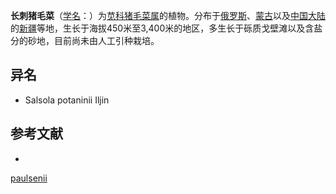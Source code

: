 {{Speciesbox
| name = 长刺猪毛菜
| status = 
| status_system = 
| image =
| genus = Salsola
| species =  paulsenii
| authority = Litv.
}}

'''长刺猪毛菜'''（[[学名|学名]]：{{lang|la|''Salsola paulsenii''}}）为[[苋科|苋科]][[猪毛菜属|猪毛菜属]]的植物。分布于[[俄罗斯|俄罗斯]]、[[蒙古|蒙古]]以及[[中国大陆|中国大陆]]的[[新疆|新疆]]等地，生长于海拔450米至3,400米的地区，多生长于砾质戈壁滩以及含盐分的砂地，目前尚未由人工引种栽培。

== 异名 ==
* Salsola potaninii Iljin

== 参考文献 ==
<div class="references-small">
* {{cite web| url =http://www.bioinfo.cn/db05/KmzwSpecies.php?action=view&id=2577| title =长刺猪毛菜| work =《中国高等植物数据库全库》| publisher =中国科学院微生物研究所| author =昆明植物研究所| accessdate =2009-02-23| deadurl =yes| archiveurl =https://web.archive.org/web/20160305105018/http://www.bioinfo.cn/db05/KmzwSpecies.php?action=view&id=2577| archivedate =2016-03-05}}
</div>
{{Taxonbar|from=Q4737975}}

{{DEFAULTSORT:Kali paulsenii}}
[[Category:猪毛菜属|paulsenii]]


{{Amaranthaceae-stub}}